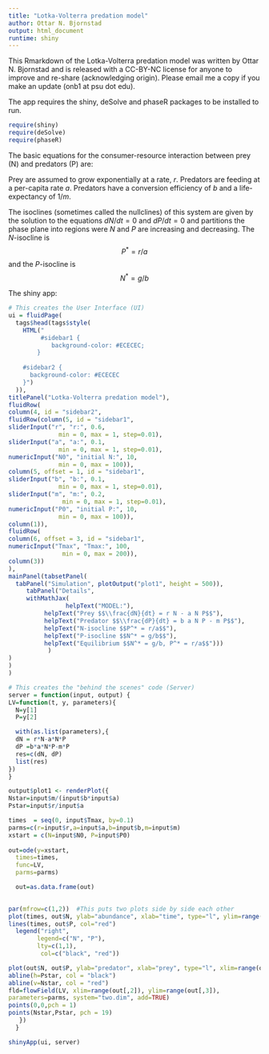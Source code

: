 ```yaml
---
title: "Lotka-Volterra predation model"
author: Ottar N. Bjornstad
output: html_document
runtime: shiny
---
```


This Rmarkdown of the Lotka-Volterra predation model was written by Ottar N. Bjornstad and is released with a CC-BY-NC license for anyone to improve and re-share (acknowledging origin). Please email me a copy if you make an update (onb1 at psu dot edu).

The app requires the shiny, deSolve and phaseR packages to be installed to run. 
```r
require(shiny)
require(deSolve)
require(phaseR)
```

The basic equations for the consumer-resource interaction between prey (N)  and predators (P) are:
\begin{align}
    \frac{dN}{dt} =& \underbrace{r N)}_{\mbox{N growth}} - \underbrace{a N P}_{\mbox{predation}}\\
     \frac{dP}{dt} =& \underbrace{b a N P}_{\mbox{P growth}} - \underbrace{m P}_{\mbox{P death}}
\end{align}

Prey are assumed to grow exponentially at a rate, $r$. Predators are feeding at a per-capita rate $a$. Predators have a conversion efficiency of $b$ and a life-expectancy of $1/m$.

The isoclines (sometimes called the nullclines) of this system are given by the solution to the 
equations $dN/dt=0$ and $dP/dt=0$ and partitions the phase plane into regions 
were $N$ and $P$ are increasing and decreasing. 
The $N$-isocline is $$P^* = r/a$$
and the $P$-isocline is $$N^* = g/b$$ 

The  shiny app:

```r
# This creates the User Interface (UI)
ui = fluidPage(
  tags$head(tags$style(
    HTML("
         #sidebar1 {
            background-color: #ECECEC;
        }
    
    #sidebar2 {
      background-color: #ECECEC
    }")
  )),
titlePanel("Lotka-Volterra predation model"),
fluidRow(
column(4, id = "sidebar2",
fluidRow(column(5, id = "sidebar1",
sliderInput("r", "r:", 0.6,
              min = 0, max = 1, step=0.01),
sliderInput("a", "a:", 0.1,
              min = 0, max = 1, step=0.01),
numericInput("N0", "initial N:", 10,
              min = 0, max = 100)),
column(5, offset = 1, id = "sidebar1",
sliderInput("b", "b:", 0.1,
              min = 0, max = 1, step=0.01),
sliderInput("m", "m:", 0.2,
               min = 0, max = 1, step=0.01),
numericInput("P0", "initial P:", 10,
              min = 0, max = 100)),
column(1)),
fluidRow(
column(6, offset = 3, id = "sidebar1",
numericInput("Tmax", "Tmax:", 100,
               min = 0, max = 200)),
column(3))
),
mainPanel(tabsetPanel(
  tabPanel("Simulation", plotOutput("plot1", height = 500)),
     tabPanel("Details", 
     withMathJax(
                helpText("MODEL:"),
          helpText("Prey $$\\frac{dN}{dt} = r N - a N P$$"),
          helpText("Predator $$\\frac{dP}{dt} = b a N P - m P$$"),
          helpText("N-isocline $$P^* = r/a$$"),
          helpText("P-isocline $$N^* = g/b$$"),
          helpText("Equilibrium $$N^* = g/b, P^* = r/a$$")))
           )
)
)
)

# This creates the "behind the scenes" code (Server)
server = function(input, output) {
LV=function(t, y, parameters){
  N=y[1]
  P=y[2]

  with(as.list(parameters),{
  dN = r*N-a*N*P
  dP =b*a*N*P-m*P
  res=c(dN, dP)
  list(res)
})
}

output$plot1 <- renderPlot({
Nstar=input$m/(input$b*input$a)
Pstar=input$r/input$a

times  = seq(0, input$Tmax, by=0.1)
parms=c(r=input$r,a=input$a,b=input$b,m=input$m)
xstart = c(N=input$N0, P=input$P0)
 
out=ode(y=xstart,
  times=times,
  func=LV,
  parms=parms)

  out=as.data.frame(out)

 
par(mfrow=c(1,2))  #This puts two plots side by side each other
plot(times, out$N, ylab="abundance", xlab="time", type="l", ylim=range(out[,1:2]))
lines(times, out$P, col="red")
  legend("right",
        legend=c("N", "P"),
        lty=c(1,1),
         col=c("black", "red"))

plot(out$N, out$P, ylab="predator", xlab="prey", type="l", xlim=range(out[,2]), ylim=range(out[,3]))
abline(h=Pstar, col = "black")
abline(v=Nstar, col = "red")
fld=flowField(LV, xlim=range(out[,2]), ylim=range(out[,3]), 
parameters=parms, system="two.dim", add=TRUE)
points(0,0,pch = 1)
points(Nstar,Pstar, pch = 19)
   })
  }

shinyApp(ui, server)
```

